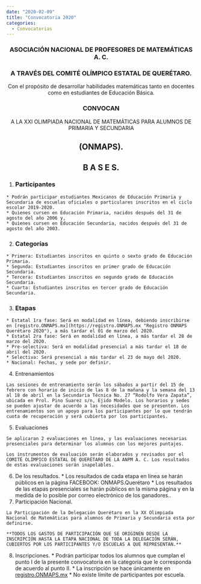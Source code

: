 ---
date: "2020-02-09"
title: "Convocatoria 2020"
categories:
  - Convocatorias
---

### <center>ASOCIACIÓN NACIONAL DE PROFESORES DE MATEMÁTICAS A. C.</center>

### <center>A TRAVÉS DEL COMITÉ OLÍMPICO ESTATAL DE QUERÉTARO.</center>

<center>Con el propósito de desarrollar habilidades matemáticas tanto en docentes como en estudiantes de Educación Básica.</center>

### <center>CONVOCAN</center>

<center>A LA XXI OLIMPIADA NACIONAL DE MATEMÁTICAS PARA ALUMNOS DE PRIMARIA Y SECUNDARIA</center>

## <center>(ONMAPS).</center>

## <center>B A S E S.</center>

  1. ### Participantes
    * Podrán participar estudiantes Mexicanos de Educación Primaria y Secundaria de escuelas oficiales o particulares inscritos en el ciclo escolar 2019-2020.
    * Quienes cursen en Educación Primaria, nacidos después del 31 de agosto del año 2006 y,
    * Quienes cursen en Educación Secundaria, nacidos después del 31 de agosto del año 2003.
  2. ### Categorías
    * Primera: Estudiantes inscritos en quinto o sexto grado de Educación Primaria.
    * Segunda: Estudiantes inscritos en primer grado de Educación Secundaria.
    * Tercera: Estudiantes inscritos en segundo grado de Educación Secundaria.
    * Cuarta: Estudiantes inscritos en tercer grado de Educación Secundaria.
  3. ### Etapas
    * Estatal 1ra fase: Será en modalidad en línea, debiendo inscribirse en [registro.ONMAPS.mx](https://registro.ONMAPS.mx "Registro ONMAPS Querétaro 2020"), a más tardar el 01 de marzo del 2020.
    * Estatal 2ra fase: Será en modalidad en línea, a más tardar el 28 de marzo del 2020.
    * Pre-selectiva: Será en modalidad presencial a más tardar el 18 de abril del 2020.
    * Selectiva: Será presencial a más tardar el 23 de mayo del 2020.
    * Nacional: Fechas, y sede por definir.
  4. Entrenamientos

    Las sesiones de entrenamiento serán los sábados a partir del 15 de febrero con horario de inicio de las 8 de la mañana y la semana del 13 al 18 de abril en la Secundaria Técnica No. 27 “Rodolfo Vera Zapata”, ubicada en Prol. Pino Suarez s/n, Ejido Modelo. Los horarios y sedes se pueden ajustar de acuerdo a las necesidades que se presenten. Los entrenamientos son un apoyo para los participantes por lo que tendrán cuota de recuperación y será cubierta por los participantes.
  5. Evaluaciones

    Se aplicaran 2 evaluaciones en línea, y las evaluaciones necesarias presenciales para determinar los alumnos con los mejores puntajes.

    Los instrumentos de evaluación serán elaborados y revisados por el COMITÉ OLÍMPICO ESTATAL DE QUERÉTARO DE LA ANPM A. C. Los resultados de estas evaluaciones serán inapelables.
  6. De los resultados.
    * Los resultados de cada etapa en línea se harán públicos en la página FACEBOOK: ONMAPS.Querétaro
    * Los resultados de las etapas presenciales se harán públicos en la misma página y en la medida de lo posible por correo electrónico de los ganadores..
  7. Participación Nacional.

    La Participación de la Delegación Querétaro en la XX Olimpiada Nacional de Matemáticas para alumnos de Primaria y Secundaria esta por definirse.

    **TODOS LOS GASTOS DE PARTICIPACIÓN QUE SE ORIGINEN DESDE LA INSCRIPCIÓN HASTA LA ETAPA NACIONAL DE TODA LA DELEGACIÓN SERÁN, CUBIERTOS POR LOS PARTICIPANTES Y/O ESCUELAS A QUE REPRESENTAN.**

  8. Inscripciones.
    * Podrán participar todos los alumnos que cumplan el punto I de la presente convocatoria en la categoría que le corresponda de acuerdo al punto II.
    * La inscripción se hace únicamente en [registro.ONMAPS.mx](https://registro.ONMAPS.mx "Registro ONMAPS Querétaro 2020")
    * No existe límite de participantes por escuela.